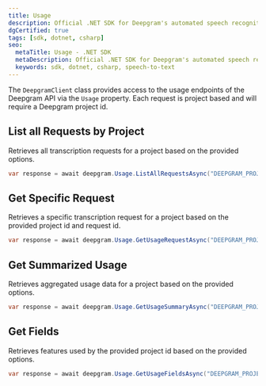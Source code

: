 ---
title: Usage
description: Official .NET SDK for Deepgram's automated speech recognition APIs.
dgCertified: true
tags: [sdk, dotnet, csharp]
seo:
  metaTitle: Usage - .NET SDK
  metaDescription: Official .NET SDK for Deepgram's automated speech recognition APIs.
  keywords: sdk, dotnet, csharp, speech-to-text
---

The `DeepgramClient` class provides access to the usage endpoints of the
Deepgram API via the `Usage` property. Each request is project based and will
require a Deepgram project id.

## List all Requests by Project

Retrieves all transcription requests for a project based on the provided
options.

```csharp
var response = await deepgram.Usage.ListAllRequestsAsync("DEEPGRAM_PROJECT_ID");
```

## Get Specific Request

Retrieves a specific transcription request for a project based on the provided
project id and request id.

```csharp
var response = await deepgram.Usage.GetUsageRequestAsync("DEEPGRAM_PROJECT_ID", "REQUEST_ID");
```

## Get Summarized Usage

Retrieves aggregated usage data for a project based on the provided options.

```csharp
var response = await deepgram.Usage.GetUsageSummaryAsync("DEEPGRAM_PROJECT_ID");
```

## Get Fields

Retrieves features used by the provided project id based on the provided options.

```csharp
var response = await deepgram.Usage.GetUsageFieldsAsync("DEEPGRAM_PROJECT_ID");
```
